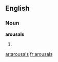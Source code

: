 ==English==

===Noun===
'''arousals'''

# {{plural of|[[arousal]]}}

[[ar:arousals]]
[[fr:arousals]]